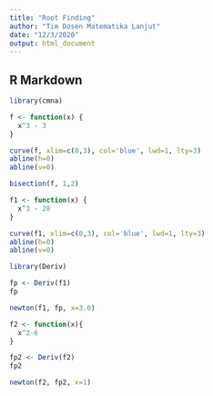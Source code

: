 ```yaml
---
title: "Root Finding"
author: "Tim Dosen Matematika Lanjut"
date: "12/3/2020"
output: html_document
---
```



## R Markdown

```r
library(cmna)

f <- function(x) {
  x^3 - 3
}

curve(f, xlim=c(0,3), col='blue', lwd=1, lty=3)
abline(h=0)
abline(v=0)
```
```r
bisection(f, 1,2)
```

```r
f1 <- function(x) {
  x^3 - 20
}

curve(f1, xlim=c(0,3), col='blue', lwd=1, lty=3)
abline(h=0)
abline(v=0)
```

```r
library(Deriv)

fp <- Deriv(f1)
fp
```
```r
newton(f1, fp, x=3.0)
```

```r
f2 <- function(x){
  x^2-6
}

fp2 <- Deriv(f2)
fp2
```

```r
newton(f2, fp2, x=1)
```

